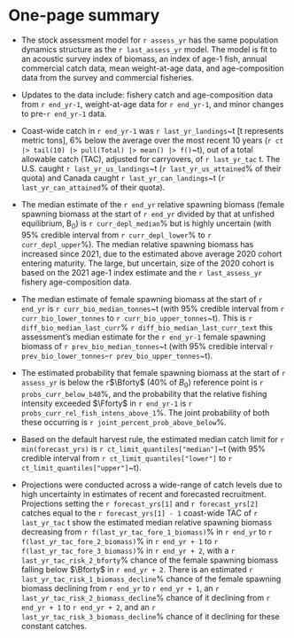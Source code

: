 \newpage

\rfoot{One-page summary}

# One-page summary {-}

- The stock assessment model for `r assess_yr` has the same
population dynamics structure as the `r last_assess_yr` model.
The model is fit to an acoustic survey index of biomass, an
index of age-1 fish, annual commercial catch data, mean weight-at-age data,
and age-composition data from the survey and commercial fisheries.

- Updates to the data include:
<!-- the new biomass estimate and age-composition data from the acoustic survey conducted in `r survey_end_yr`, -->
fishery catch and age-composition data from `r end_yr-1`, weight-at-age data for
`r end_yr-1`,
<!-- the `r survey_end_yr` age-1 index estimate, -->
and minor changes to pre-`r end_yr-1` data.

- Coast-wide catch in `r end_yr-1` was `r last_yr_landings`~t
[t represents metric tons], 6% below the average over the most recent 10 years
(`r ct |> tail(10) |> pull(Total) |> mean() |> f()`~t),
out of a total allowable catch (TAC), adjusted for carryovers, of `r last_yr_tac` t.
The U.S. caught `r last_yr_us_landings`~t (`r last_yr_us_attained`% of their quota) and Canada caught `r last_yr_can_landings`~t
(`r last_yr_can_attained`% of their quota).

- The median estimate of the `r end_yr` relative spawning biomass
(female spawning biomass at the start of `r end_yr` divided by that at
unfished equilibrium, B~0~) is `r curr_depl_median`% but is highly
uncertain (with 95% credible interval from `r curr_depl_lower`% to
`r curr_depl_upper`%). The median relative spawning biomass
has increased since 2021, due to the estimated above average
2020 cohort entering maturity. The large,
but uncertain, size of the 2020 cohort is based on the 2021 age-1 index
estimate and the `r last_assess_yr` fishery age-composition data.

- The median estimate of female spawning biomass at the start
of `r end_yr` is `r curr_bio_median_tonnes`~t (with 95% credible
interval from `r curr_bio_lower_tonnes` to `r curr_bio_upper_tonnes`~t).
This is `r diff_bio_median_last_curr`% `r diff_bio_median_last_curr_text`
this assessment's median estimate for the `r end_yr-1` female spawning
biomass of `r prev_bio_median_tonnes`~t (with 95% credible interval
`r prev_bio_lower_tonnes`--`r prev_bio_upper_tonnes`~t).

- The estimated probability that female spawning biomass at the start of
`r assess_yr` is below the `r `$\Bforty$ (40% of $B_0$) reference point is
`r probs_curr_below_b40`%, and the probability that the relative fishing
intensity exceeded $\Fforty$ in `r end_yr-1` is
`r probs_curr_rel_fish_intens_above_1`%. The joint
probability of both these occurring is `r joint_percent_prob_above_below`%.

- Based on the default harvest rule, the estimated median catch limit for
`r min(forecast_yrs)` is `r ct_limit_quantiles["median"]`~t (with
95% credible interval from `r ct_limit_quantiles["lower"]` to
`r ct_limit_quantiles["upper"]`~t).

- Projections were conducted across a wide-range of catch levels due to
high uncertainty in estimates of recent and forecasted recruitment.
Projections setting the `r forecast_yrs[1]` and
`r forecast_yrs[2]` catches equal to the `r forecast_yrs[1] - 1`
coast-wide TAC of `r last_yr_tac` t show the estimated median relative
spawning biomass decreasing from `r f(last_yr_tac_fore_1_biomass)`% in
`r end_yr` to `r f(last_yr_tac_fore_2_biomass)`% in `r end_yr + 1` to
`r f(last_yr_tac_fore_3_biomass)`% in `r end_yr + 2`,
with a `r last_yr_tac_risk_2_bforty`% chance
of the female spawning biomass falling below $\Bforty$ in `r end_yr + 2`.
There is an estimated `r last_yr_tac_risk_1_biomass_decline`% chance of the
female spawning biomass declining from `r end_yr` to `r end_yr + 1`, an
`r last_yr_tac_risk_2_biomass_decline`% chance of it declining from
`r end_yr + 1` to `r end_yr + 2`, and an
`r last_yr_tac_risk_3_biomass_decline`% chance of it declining for these
constant catches.
